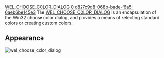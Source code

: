 [[Property:title|WEL_CHOOSE_COLOR_DIALOG]]
[[Property:weight|0]]
[[Property:uuid|d827c9d8-068b-bade-f6a5-6aeb6be145e3]]
The [[ref:libraries/wel/reference/wel_choose_color_dialog_chart|WEL_CHOOSE_COLOR_DIALOG]]  is an encapsulation of the Win32 choose color dialog, and provides a means of selecting standard colors or creating custom colors. 

==Appearance==
 [[Image:wel-choose-color-dialog|wel_choose_color_dialog]]  <br/>
<br/>

{{seealso| '''See also''' <br/>
[[Standard Dialogs|Standard dialogs]]  }}




